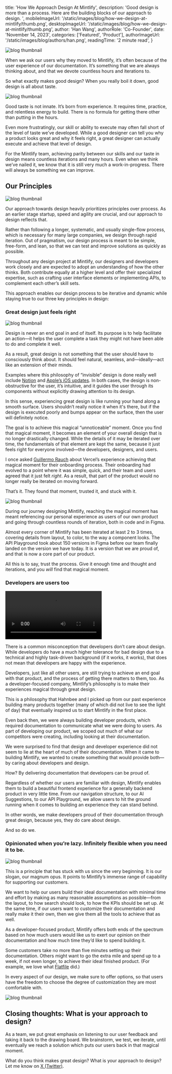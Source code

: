 
  title: 'How We Approach Design At Mintlify',
  description:
    'Good design is more than a process. Here are the building blocks of our approach to design. ',
  mobileImageUrl: '/static/images/blog/how-we-design-at-mintlify/thumb.png',
  desktopImageUrl: '/static/images/blog/how-we-design-at-mintlify/thumb.png',
  author: 'Han Wang',
  authorRole: 'Co-Founder',
  date: 'November 14, 2023',
  categories: ['Featured', 'Product'],
  authorImageUrl: '/static/images/blog/authors/han.png',
  readingTime: '2 minute read',
}


<img
  src="/static/images/blog/how-we-design-at-mintlify/01-design.png"
  alt="blog thumbnail"
  className="w-full rounded-md"
/>

When we ask our users why they moved to Mintlify, it’s often because of the user experience of our documentation. It’s something that we are always thinking about, and that we devote countless hours and iterations to.

So what exactly makes good design? When you really boil it down, good design is all about taste. 

<img
  src="https://media.giphy.com/media/3q3QK6KyDVUBzih7hB/giphy.gif"
  alt="blog thumbnail"
  className="w-full rounded-md"
/>


Good taste is not innate. It’s born from experience. It requires time, practice, and relentless energy to build. There is no formula for getting there other than putting in the hours. 

Even more frustratingly, our skill or ability to execute may often fall short of the level of taste we’ve developed. While a good designer can tell you why a product looks great and why it feels right, a great designer can actually execute and achieve that level of design. 

For the Mintlify team, achieving parity between our skills and our taste in design means countless iterations and many hours. Even when we think we’ve nailed it, we know that it is still very much a work-in-progress. There will always be something we can improve.

## Our Principles

<img
  src="/static/images/blog/how-we-design-at-mintlify/figma.png"
  alt="blog thumbnail"
  className="w-full rounded-md"
/>

Our approach towards design heavily prioritizes principles over process. As an earlier stage startup, speed and agility are crucial, and our approach to design reflects that. 

Rather than following a longer, systematic, and usually single-flow process, which is necessary for many large companies, we design through rapid iteration. Out of pragmatism, our design process is meant to be simple, free-form, and lean, so that we can test and improve solutions as quickly as possible. 

Throughout any design project at Mintlify, our designers and developers work closely and are expected to adopt an understanding of how the other thinks. Both contribute equally at a higher level and offer their specialized expertise, such as crafting user interface elements or implementing APIs, to complement each other’s skill sets. 

This approach enables our design process to be iterative and dynamic while staying true to our three key principles in design: 

### Great design just feels right

<img
  src="/static/images/blog/how-we-design-at-mintlify/notion-apple-combined.jpg"
  alt="blog thumbnail"
  className="w-full rounded-md"
/>

Design is never an end goal in and of itself. Its purpose is to help facilitate an action—it helps the user complete a task they might not have been able to do and complete it well.   

As a result, great design is not something that the user should have to consciously think about. It should feel natural, seamless, and—ideally—act like an extension of their minds.

Examples where this philosophy of “invisible” design is done really well include [Notion](https://www.notion.so/) and [Apple’s iOS updates](https://www.apple.com/). In both cases, the design is non-obstructive for the user, it’s intuitive, and it guides the user through its components without explicitly drawing attention to its design. 

In this sense, experiencing great design is like running your hand along a smooth surface. Users shouldn’t really notice it when it's there, but if the design is executed poorly and bumps appear on the surface, then the user will definitely notice.

The goal is to achieve this magical “unnoticeable” moment. Once you find that magical moment, it becomes an element of your overall design that is no longer drastically changed. While the details of it may be iterated over time, the fundamentals of that element are kept the same, because it just feels right for everyone involved—the developers, designers, and users.

I once asked [Guillermo Rauch](https://twitter.com/rauchg?ref_src=twsrc%5Egoogle%7Ctwcamp%5Eserp%7Ctwgr%5Eauthor) about Vercel’s experience achieving that magical moment for their onboarding process. Their onboarding had evolved to a point where it was simple, quick, and their team and users agreed that it just felt  _right_. As a result, that part of the product would no longer really be iterated on moving forward. 

That’s it. They found that moment, trusted it, and stuck with it. 

<img
  src="/static/images/blog/how-we-design-at-mintlify/vercel.jpeg"
  alt="blog thumbnail"
  className="w-full rounded-md"
/>

During our journey designing Mintlify, reaching the magical moment has meant referencing our personal experience as users of our own product and going through countless rounds of iteration, both in code and in Figma. 

Almost every corner of Mintlify has been iterated at least 2 to 3 times, covering details from layout, to color, to the way a component looks. The API Playground took about 150 versions in Figma before our team finally landed on the version we have today. It is a version that we are proud of, and that is now a core part of our product. 

All this is to say, trust the process. Give it enough time and thought and iterations, and you _will_ find that magical moment.  

### Developers are users too

<video className="w-full" controls>
  <source src="/static/images/blog/how-we-design-at-mintlify/developer-focused.mp4" type="video/mp4" />
</video>

There is a common misconception that developers don’t care about design. While developers do have a much higher tolerance for bad design due to a technical and highly task-driven background (if it works, it works), that does not mean that developers are happy with the experience.

Developers, just like all other users, are still trying to achieve an end goal with that product, and the process of getting there matters to them, too. As a developer-focused company, Mintlify’s philosophy is to make their experiences magical through great design. 

This is a philosophy that Hahnbee and I picked up from our past experience building many products together (many of which did not live to see the light of day) that eventually inspired us to start Mintlify in the first place.

Even back then, we were always building developer products, which required documentation to communicate what we were doing to users. As part of developing our product, we scoped out much of what our competitors were creating, including looking at their documentation.

We were surprised to find that design and developer experience did not seem to lie at the heart of much of their documentation. When it came to building Mintlify, we wanted to create something that would provide both—by caring about developers and design. 

How? By delivering documentation that developers can be proud of. 

Regardless of whether our users are familiar with design, Mintlify enables them to build a beautiful frontend experience for a generally backend product in very little time. From our navigation structure, to our AI Suggestions, to our API Playground, we allow users to hit the ground running when it comes to building an experience they can stand behind. 

In other words, we make developers proud of their documentation through great design, because yes, they do care about design. 

And so do we. 

### Opinionated when you’re lazy. Infinitely flexible when you need it to be. 

<img
  src="/static/images/blog/how-we-design-at-mintlify/starter-kit.png"
  alt="blog thumbnail"
  className="w-full rounded-md"
/>

This is a principle that has stuck with us since the very beginning. It is our slogan, our magnum opus. It points to Mintlify’s immense range of capability for supporting our customers. 

We want to help our users build their ideal documentation with minimal time and effort by making as many reasonable assumptions as possible—from the layout, to how search should look, to how the KPIs should be set up. At the same time, if our users want to customize their documentation and really make it their own, then we give them all the tools to achieve that as well.   

As a developer-focused product, Mintlify offers both ends of the spectrum based on how much users would like us to exert our opinion on their documentation and how much time they’d like to spend building it. 

Some customers take no more than five minutes setting up their documentation. Others might want to go the extra mile and spend up to a week, if not even longer, to achieve their ideal finished product. (For example, we love what [Flatfile](https://flatfile.com/docs/overview) did.)

In every aspect of our design, we make sure to offer options, so that users have the freedom to choose the degree of customization they are most comfortable with.

<img
  src="/static/images/blog/how-we-design-at-mintlify/flatfile-docs.png"
  alt="blog thumbnail"
  className="w-full rounded-md"
/>

## Closing thoughts: What is your approach to design? 

As a team, we put great emphasis on listening to our user feedback and taking it back to the drawing board. We brainstorm, we test, we iterate, until eventually we reach a solution which puts our users back in that magical moment.

What do you think makes great design? What is your approach to design? Let me know on [X (Twitter)](https://twitter.com/handotdev).
